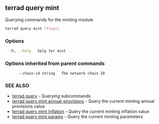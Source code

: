 ## terrad query mint

Querying commands for the minting module

```sh Terrad
terrad query mint [flags]
```

### Options

```sh Terrad
  -h, --help   help for mint
```

### Options inherited from parent commands

```
      --chain-id string   The network chain ID
```

### SEE ALSO

* [terrad query](terrad_query.md)	 - Querying subcommands
* [terrad query mint annual-provisions](terrad_query_mint_annual-provisions.md)	 - Query the current minting annual provisions value
* [terrad query mint inflation](terrad_query_mint_inflation.md)	 - Query the current minting inflation value
* [terrad query mint params](terrad_query_mint_params.md)	 - Query the current minting parameters


